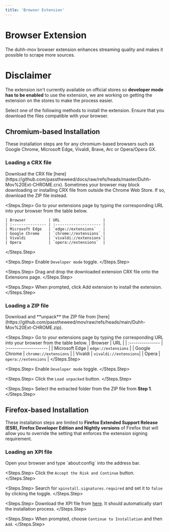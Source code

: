 ```yaml
---
title: 'Browser Extension'
---
```


# Browser Extension

The duhh-mov browser extension enhances streaming quality and makes it possible to scrape more sources.

# Disclaimer
The extension isn't currently available on official stores so **developer mode has to be enabled** to use the extension, we are working on getting the extension on the stores to make the process easier.

Select one of the following methods to install the extension. Ensure that you download the files compatible with your browser. 

## Chromium-based Installation

These installation steps are for any chromium-based browsers such as Google Chrome, Microsoft Edge, Vivaldi, Brave, Arc or Opera/Opera GX.

### Loading a CRX file

<Steps>
  <Steps.Step>
    Download the CRX file [here](https://github.com/passtheweed/docs/raw/refs/heads/master/Duhh-Mov%20Ext-CHROME.crx).
    <Warning>
      Sometimes your browser may block downloading or installing CRX file from outside the Chrome Web Store. If so, download the ZIP file instead.
    </Warning>
  </Steps.Step>

  <Steps.Step>
    Go to your extensions page by typing the corresponding URL into your browser from the table below.
    
    | Browser          | URL                   |
    | :--------------- | :-------------------- |
    | Microsoft Edge   | `edge://extensions`   |
    | Google Chrome    | `chrome://extensions` |
    | Vivaldi          | `vivaldi://extensions`|
    | Opera            | `opera://extensions`  |
  </Steps.Step>

  <Steps.Step>
    Enable `Developer mode` toggle.
  </Steps.Step>

  <Steps.Step>
    Drag and drop the downloaded extension CRX file onto the Extensions page.
  </Steps.Step>

  <Steps.Step>
    When prompted, click Add extension to install the extension.
  </Steps.Step>
</Steps>

### Loading a ZIP file

<Steps>
  <Steps.Step>
    Download and **unpack** the ZIP file from [here](https://github.com/passtheweed/mov/raw/refs/heads/main/Duhh-Mov%20Ext-CHROME.zip).
  </Steps.Step>

  <Steps.Step>
    Go to your extensions page by typing the corresponding URL into your browser from the table below.
    | Browser          | URL                   |
    | :--------------- | :-------------------- |
    | Microsoft Edge   | `edge://extensions`   |
    | Google Chrome    | `chrome://extensions` |
    | Vivaldi          | `vivaldi://extensions`|
    | Opera            | `opera://extensions`  |
  </Steps.Step>

  <Steps.Step>
    Enable `Developer mode` toggle.
  </Steps.Step>

  <Steps.Step>
    Click the `Load unpacked` button.
  </Steps.Step>

  <Steps.Step>
    Select the extracted folder from the ZIP file from **Step 1**.
  </Steps.Step>
</Steps>

## Firefox-based Installation

These installation steps are limited to **Firefox Extended Support Release (ESR), Firefox Developer Edition and Nightly versions** of Firefox
that will allow you to override the setting that enforces the extension signing requirement.

### Loading an XPI file

<Steps>
  <Steps.Step>
    Open your browser and type `about:config` into the address bar.
  </Steps.Step>

  <Steps.Step>
    Click the `Accept the Risk and Continue` button.
  </Steps.Step>

  <Steps.Step>
    Search for `xpinstall.signatures.required` and set it to `false` by clicking the toggle.
  </Steps.Step>

  <Steps.Step>
    Download the XPI file from [here](https://github.com/passtheweed/mov/raw/refs/heads/main/Duhh-Mov%20Ext-FIREFOX.xpi). It should automatically start the installation process.
  </Steps.Step>

  <Steps.Step>
    When prompted, choose `Continue to Installation` and then `Add`.
  </Steps.Step>
</Steps>
